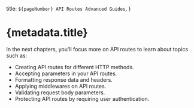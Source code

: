   title: `${pageNumber} API Routes Advanced Guides`,
}

# {metadata.title}

In the next chapters, you'll focus more on API routes to learn about topics such as:

- Creating API routes for different HTTP methods.
- Accepting parameters in your API routes.
- Formatting response data and headers.
- Applying middlewares on API routes.
- Validating request body parameters.
- Protecting API routes by requiring user authentication.
